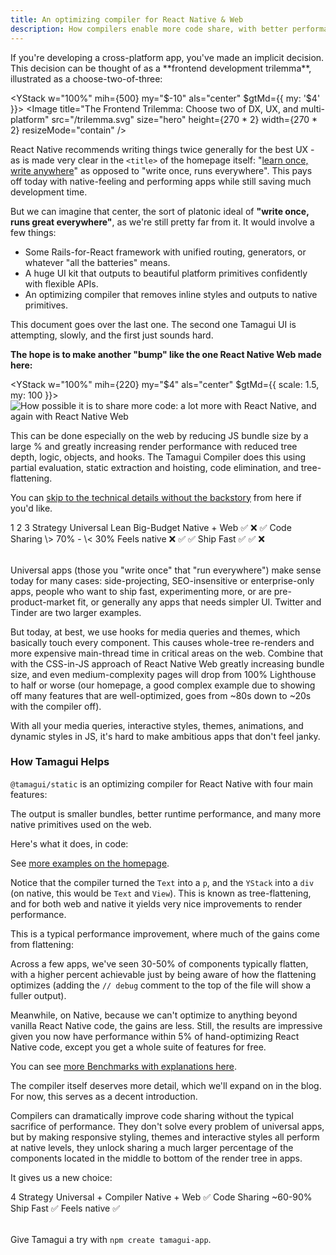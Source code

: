 ```yaml
---
title: An optimizing compiler for React Native & Web
description: How compilers enable more code share, with better performance and platform-targeting.
---
```


<IntroParagraph>
  If you're developing a cross-platform app, you've made an implicit decision. This decision can be
  thought of as a **frontend development trilemma**, illustrated as a choose-two-of-three:
</IntroParagraph>

<YStack w="100%" mih={500} my="$-10" als="center" $gtMd={{ my: '$4' }}>
  <Image
    title="The Frontend Trilemma: Choose two of DX, UX, and multi-platform"
    src="/trilemma.svg"
    size="hero"
    height={270 * 2}
    width={270 * 2}
    resizeMode="contain"
  />
</YStack>

React Native recommends writing things twice generally for the best UX - as is made very clear in the `<title>` of the homepage itself: "[learn once, write anywhere](https://reactnative.dev/)" as opposed to "write once, runs everywhere". This pays off today with native-feeling and performing apps while still saving much development time.

But we can imagine that center, the sort of platonic ideal of <strong>"write once, runs great everywhere"</strong>, as we're still pretty far from it. It would involve a few things:

- Some Rails-for-React framework with unified routing, generators, or whatever "all the batteries" means.
- A huge UI kit that outputs to beautiful platform primitives confidently with flexible APIs.
- An optimizing compiler that removes inline styles and outputs to native primitives.

This document goes over the last one. The second one Tamagui UI is attempting, slowly, and the first just sounds hard.

**The hope is to make another "bump" like the one React Native Web made here:**

<YStack w="100%" mih={220} my="$4" als="center" $gtMd={{ scale: 1.5, my: 100 }}>
  <Image
    title="How possible it is to share more code: a lot more with React Native, and again with React Native Web"
    src="/code-sharing2.svg"
    size="hero"
    height={220}
    width={380}
    resizeMode="contain"
  />
</YStack>

This can be done especially on the web by reducing JS bundle size by a large % and greatly increasing render performance with reduced tree depth, logic, objects, and hooks. The Tamagui Compiler does this using partial evaluation, static extraction and hoisting, code elimination, and tree-flattening.

You can [skip to the technical details without the backstory](#how-tamagui-helps) from here if you'd like.

<Table heading="Choose your journey">
  <TableCol>
    <TableCell head></TableCell>
    <TableCell>1</TableCell>
    <TableCell>2</TableCell>
    <TableCell>3</TableCell>
  </TableCol>
  <TableCol>
    <TableCell head>Strategy</TableCell>
    <TableCell>Universal</TableCell>
    <TableCell>Lean</TableCell>
    <TableCell>Big-Budget</TableCell>
  </TableCol>
  <TableCol>
    <TableCell head>Native + Web</TableCell>
    <TableCell>✅</TableCell>
    <TableCell>❌</TableCell>
    <TableCell>✅</TableCell>
  </TableCol>
  <TableCol>
    <TableCell head>Code Sharing</TableCell>
    <TableCell>\> 70%</TableCell>
    <TableCell>-</TableCell>
    <TableCell>\< 30%</TableCell>
  </TableCol>
  <TableCol>
    <TableCell head>Feels native</TableCell>
    <TableCell>❌</TableCell>
    <TableCell>✅</TableCell>
    <TableCell>✅</TableCell>
  </TableCol>
    <TableCol>
    <TableCell head>Ship Fast</TableCell>
    <TableCell>✅</TableCell>
    <TableCell>✅</TableCell>
    <TableCell>❌</TableCell>
  </TableCol>
</Table>

Universal apps (those you "write once" that "run everywhere") make sense today for many cases: side-projecting, SEO-insensitive or enterprise-only apps, people who want to ship fast, experimenting more, or are pre-product-market fit, or generally any apps that needs simpler UI. Twitter and Tinder are two larger examples.

But today, at best, we use hooks for media queries and themes, which basically touch every component. This causes whole-tree re-renders and more expensive main-thread time in critical areas on the web. Combine that with the CSS-in-JS approach of React Native Web greatly increasing bundle size, and even medium-complexity pages will drop from 100% Lighthouse to half or worse (our homepage, a good complex example due to showing off many features that are well-optimized, goes from ~80s down to ~20s with the compiler off).

With all your media queries, interactive styles, themes, animations, and dynamic styles in JS, it's hard to make ambitious apps that don't feel janky.

### How Tamagui Helps

`@tamagui/static` is an optimizing compiler for React Native with four main features:

<YStack py="$4">
  <Features
    size="$5"
    items={[
      `Extracts all types of styling syntax into atomic CSS.`,
      `Removes a high % of inline styles with partial evaluation and hoisting.`,
      `Reduces tree depth, flattening expensive styled components into div or View.`,
      `Evaluates useMedia and useTheme hooks, turning logical expressions into media queries and CSS variables.`,
    ]}
  />
</YStack>

The output is smaller bundles, better runtime performance, and many more native primitives used on the web.

Here's what it does, in code:

<TamaguiExamplesCode />

See [more examples on the homepage](/).

Notice that the compiler turned the `Text` into a `p`, and the `YStack` into a `div` (on native, this would be `Text` and `View`). This is known as tree-flattening, and for both web and native it yields very nice improvements to render performance.

This is a typical performance improvement, where much of the gains come from flattening:

<YStack my="$2">
  <BenchmarkChartWeb />
</YStack>

Across a few apps, we've seen 30-50% of components typically flatten, with a higher percent achievable just by being aware of how the flattening optimizes (adding the `// debug` comment to the top of the file will show a fuller output).

Meanwhile, on Native, because we can't optimize to anything beyond vanilla React Native code, the gains are less. Still, the results are impressive given you now have performance within 5% of hand-optimizing React Native code, except you get a whole suite of features for free.

<YStack my="$2">
  <BenchmarkChartNative />
</YStack>

You can see [more Benchmarks with explanations here](/docs/intro/benchmarks).

The compiler itself deserves more detail, which we'll expand on in the blog. For now, this serves as a decent introduction.

Compilers can dramatically improve code sharing without the typical sacrifice of performance. They don't solve every problem of universal apps, but by making responsive styling, themes and interactive styles all perform at native levels, they unlock sharing a much larger percentage of the components located in the middle to bottom of the render tree in apps.

It gives us a new choice:

<Table my="$8">
  <TableCol>
    <TableCell head></TableCell>
    <TableCell>4</TableCell>
  </TableCol>
  <TableCol>
    <TableCell head>Strategy</TableCell>
    <TableCell>Universal + Compiler</TableCell>
  </TableCol>
  <TableCol>
    <TableCell head>Native + Web</TableCell>
    <TableCell>✅</TableCell>
  </TableCol>
  <TableCol>
    <TableCell head>Code Sharing</TableCell>
    <TableCell>~60-90%</TableCell>
  </TableCol>
  <TableCol>
    <TableCell head>Ship Fast</TableCell>
    <TableCell>✅</TableCell>
  </TableCol>
  <TableCol>
    <TableCell head>Feels native</TableCell>
    <TableCell>✅</TableCell>
  </TableCol>
</Table>

Give Tamagui a try with `npm create tamagui-app`.
